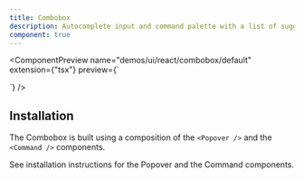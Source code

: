 ```yaml
---
title: Combobox
description: Autocomplete input and command palette with a list of suggestions.
component: true
---
```


<ComponentPreview
  name="demos/ui/react/combobox/default"
  extension={"tsx"}
  preview={`<Skeleton className="h-44 w-64" />
<div>
  <Skeleton className="size-10 rounded-full" />
  <div>
    <Skeleton className="h-4 w-44" />
    <Skeleton className="h-4 w-36" />
  </div>
</div>`}
/>

## Installation

The Combobox is built using a composition of the `<Popover />` and the `<Command />` components.

See installation instructions for the Popover and the Command components.
